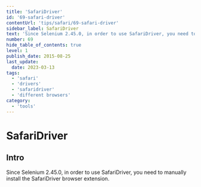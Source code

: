 ```yaml
---
title: 'SafariDriver'
id: '69-safari-driver'
contentUrl: 'tips/safari/69-safari-driver'
sidebar_label: SafariDriver
text: 'Since Selenium 2.45.0, in order to use SafariDriver, you need to manually install the SafariDriver browser extension.'
number: 69
hide_table_of_contents: true
level: 1
publish_date: 2015-08-25
last_update:
  date: 2023-03-13
tags:
  - 'safari'
  - 'drivers'
  - 'safaridriver'
  - 'different browsers'
category:
  - 'tools'
---
```


# SafariDriver

## Intro

Since Selenium 2.45.0, in order to use SafariDriver, you need to manually install the SafariDriver browser extension.


<!-- Add the name of the folder -->

<DropdownMarkdown folderName='69-safari' />
